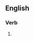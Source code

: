 ==English==

===Verb===
{{head|en|present participle}}

# {{present participle of|depilate|lang=en|nocat=1}}